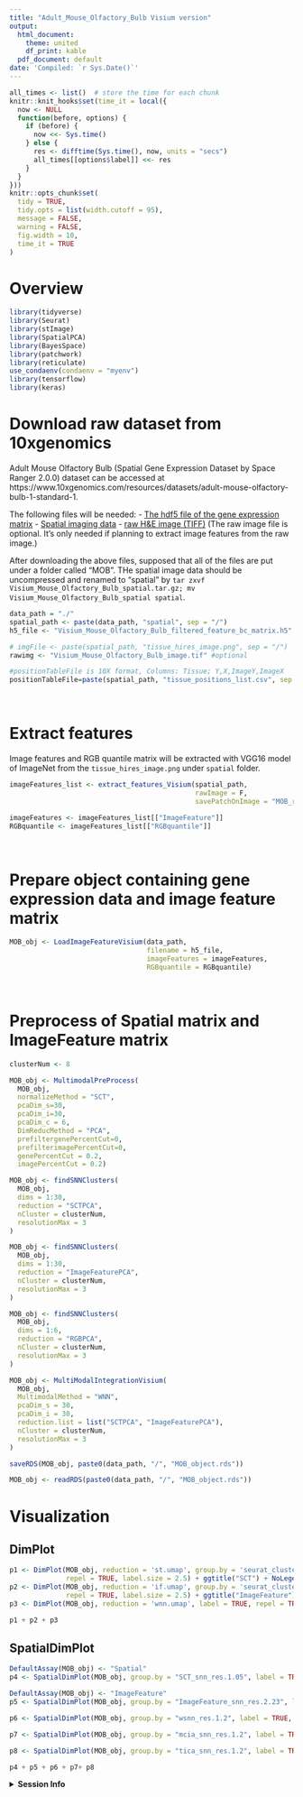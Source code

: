 ```yaml
---
title: "Adult_Mouse_Olfactory_Bulb Visium version"
output:
  html_document:
    theme: united
    df_print: kable
  pdf_document: default
date: 'Compiled: `r Sys.Date()`'
---
```


```r
all_times <- list()  # store the time for each chunk
knitr::knit_hooks$set(time_it = local({
  now <- NULL
  function(before, options) {
    if (before) {
      now <<- Sys.time()
    } else {
      res <- difftime(Sys.time(), now, units = "secs")
      all_times[[options$label]] <<- res
    }
  }
}))
knitr::opts_chunk$set(
  tidy = TRUE,
  tidy.opts = list(width.cutoff = 95),
  message = FALSE,
  warning = FALSE,
  fig.width = 10,
  time_it = TRUE
)
```


# Overview

```r
library(tidyverse)
library(Seurat)
library(stImage)
library(SpatialPCA)
library(BayesSpace)
library(patchwork)
library(reticulate)
use_condaenv(condaenv = "myenv")
library(tensorflow)
library(keras)
```


# Download raw dataset from 10xgenomics

Adult Mouse Olfactory Bulb (Spatial Gene Expression Dataset by Space Ranger 2.0.0) dataset can be accessed at https://www.10xgenomics.com/resources/datasets/adult-mouse-olfactory-bulb-1-standard-1. 

The following files will be needed:
- [The hdf5 file of the gene expression matrix](https://cf.10xgenomics.com/samples/spatial-exp/2.0.0/Visium_Mouse_Olfactory_Bulb/Visium_Mouse_Olfactory_Bulb_filtered_feature_bc_matrix.h5)
- [Spatial imaging data](https://cf.10xgenomics.com/samples/spatial-exp/2.0.0/Visium_Mouse_Olfactory_Bulb/Visium_Mouse_Olfactory_Bulb_spatial.tar.gz)
- [raw H&E image (TIFF)](https://cf.10xgenomics.com/samples/spatial-exp/2.0.0/Visium_Mouse_Olfactory_Bulb/Visium_Mouse_Olfactory_Bulb_image.tif) (The raw image file is optional. It's only needed if planning to extract image features from the raw image.)

After downloading the above files, supposed that all of the files are put under a folder called "MOB". THe spatial image data should be uncompressed and renamed to "spatial" by `tar zxvf Visium_Mouse_Olfactory_Bulb_spatial.tar.gz; mv Visium_Mouse_Olfactory_Bulb_spatial spatial`.



```r
data_path = "./"
spatial_path <- paste(data_path, "spatial", sep = "/")
h5_file <- "Visium_Mouse_Olfactory_Bulb_filtered_feature_bc_matrix.h5"

# imgFile <- paste(spatial_path, "tissue_hires_image.png", sep = "/")
rawimg <- "Visium_Mouse_Olfactory_Bulb_image.tif" #optional

#positionTableFile is 10X format, Columns: Tissue; Y,X,ImageY,ImageX
positionTableFile=paste(spatial_path, "tissue_positions_list.csv", sep = "/")

```


<br>

# Extract features

Image features and RGB quantile matrix will be extracted with VGG16 model of ImageNet from the `tissue_hires_image.png` under `spatial` folder.

```r
imageFeatures_list <- extract_features_Visium(spatial_path, 
                                              rawImage = F, 
                                              savePatchOnImage = "MOB_rawpatch.png")

imageFeatures <- imageFeatures_list[["ImageFeature"]]
RGBquantile <- imageFeatures_list[["RGBquantile"]]

```

<br>

# Prepare object containing gene expression data and image feature matrix 

```r
MOB_obj <- LoadImageFeatureVisium(data_path, 
                                  filename = h5_file,
                                  imageFeatures = imageFeatures,
                                  RGBquantile = RGBquantile)

```


<br>

# Preprocess of Spatial matrix and ImageFeature matrix

```r
clusterNum <- 8

MOB_obj <- MultimodalPreProcess(
  MOB_obj, 
  normalizeMethod = "SCT", 
  pcaDim_s=30, 
  pcaDim_i=30, 
  pcaDim_c = 6,
  DimReducMethod = "PCA",
  prefiltergenePercentCut=0,
  prefilterimagePercentCut=0,
  genePercentCut = 0.2,
  imagePercentCut = 0.2)

MOB_obj <- findSNNClusters(
  MOB_obj,
  dims = 1:30,
  reduction = "SCTPCA",
  nCluster = clusterNum,
  resolutionMax = 3
)

MOB_obj <- findSNNClusters(
  MOB_obj,
  dims = 1:30,
  reduction = "ImageFeaturePCA",
  nCluster = clusterNum,
  resolutionMax = 3
)

MOB_obj <- findSNNClusters(
  MOB_obj,
  dims = 1:6,
  reduction = "RGBPCA",
  nCluster = clusterNum,
  resolutionMax = 3
)

MOB_obj <- MultiModalIntegrationVisium(
  MOB_obj,
  MultimodalMethod = "WNN",
  pcaDim_s = 30,
  pcaDim_i = 30,
  reduction.list = list("SCTPCA", "ImageFeaturePCA"),
  nCluster = clusterNum,
  resolutionMax = 3
)

```


```r
saveRDS(MOB_obj, paste0(data_path, "/", "MOB_object.rds"))
```


```r
MOB_obj <- readRDS(paste0(data_path, "/", "MOB_object.rds"))
```


# Visualization

## DimPlot

```r
p1 <- DimPlot(MOB_obj, reduction = 'st.umap', group.by = 'seurat_clusters', label = TRUE, 
              repel = TRUE, label.size = 2.5) + ggtitle("SCT") + NoLegend()
p2 <- DimPlot(MOB_obj, reduction = 'if.umap', group.by = 'seurat_clusters', label = TRUE, 
              repel = TRUE, label.size = 2.5) + ggtitle("ImageFeature") + NoLegend()
p3 <- DimPlot(MOB_obj, reduction = 'wnn.umap', label = TRUE, repel = TRUE, label.size = 2.5) + ggtitle("WNN") + NoLegend()

p1 + p2 + p3
```

## SpatialDimPlot

```r
DefaultAssay(MOB_obj) <- "Spatial"
p4 <- SpatialDimPlot(MOB_obj, group.by = "SCT_snn_res.1.05", label = TRUE, label.box = F, label.size = 2) + ggtitle("SCT") & NoLegend()

DefaultAssay(MOB_obj) <- "ImageFeature"
p5 <- SpatialDimPlot(MOB_obj, group.by = "ImageFeature_snn_res.2.23", label = TRUE, label.box = F, label.size = 2) + ggtitle("ImageFeature") & NoLegend()

p6 <- SpatialDimPlot(MOB_obj, group.by = "wsnn_res.1.2", label = TRUE, label.box = F, repel = TRUE, label.size = 2) + ggtitle("WNN") & NoLegend()

p7 <- SpatialDimPlot(MOB_obj, group.by = "mcia_snn_res.1.2", label = TRUE, label.box = F, repel = TRUE, label.size = 2) + ggtitle("MCIA") & NoLegend()

p8 <- SpatialDimPlot(MOB_obj, group.by = "tica_snn_res.1.2", label = TRUE, label.box = F, repel = TRUE, label.size = 2) + ggtitle("tICA") & NoLegend()

p4 + p5 + p6 + p7+ p8
```


<details>
  <summary>**Session Info**</summary>
```r
sessionInfo()
```
</details>
